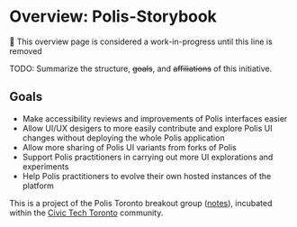 # Overview: Polis-Storybook

🚧 This overview page is considered a work-in-progress until this line is removed

TODO: Summarize the structure, <s>goals</s>, and <s>affiliations</s> of this initiative.

## Goals
- Make accessibility reviews and improvements of Polis interfaces easier
- Allow UI/UX desigers to more easily contribute and explore Polis UI changes without deploying the whole Polis application
- Allow more sharing of Polis UI variants from forks of Polis
- Support Polis practitioners in carrying out more UI explorations and experiments
- Help Polis practitioners to evolve their own hosted instances of the platform

This is a project of the Polis Toronto breakout group ([notes][]),
incubated within the [Civic Tech Toronto][] community.

   [notes]: https://link.civictech.ca/polis
   [Civic Tech Toronto]: https://civictech.ca/
